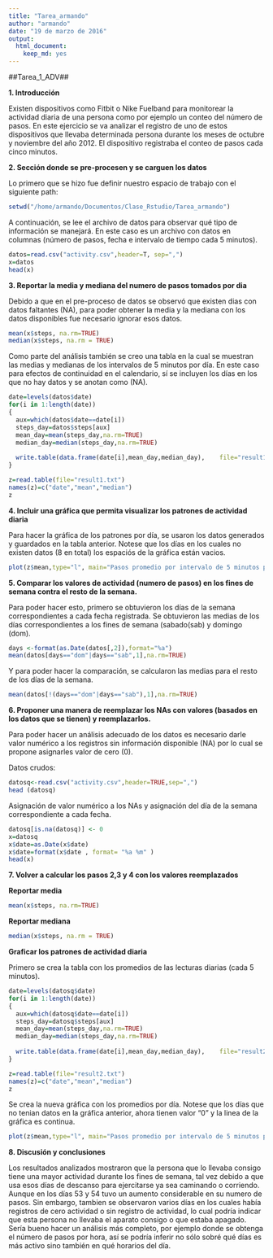 ```yaml
---
title: "Tarea_armando"
author: "armando"
date: "19 de marzo de 2016"
output: 
  html_document: 
    keep_md: yes
---
```

##Tarea_1_ADV##

**1. Introducción**

Existen dispositivos como Fitbit o Nike Fuelband para monitorear la actividad diaria de una persona como por ejemplo un conteo del número de pasos. En este ejercicio se va analizar el registro de uno de estos dispositivos que llevaba determinada persona durante los meses de octubre y noviembre del año 2012. El dispositivo registraba el conteo de pasos cada cinco minutos.


**2. Sección donde se pre-procesen y se carguen los datos**

Lo primero que se hizo fue definir nuestro espacio de trabajo con el siguiente path:

```r
setwd("/home/armando/Documentos/Clase_Rstudio/Tarea_armando")

```

A continuación, se lee el archivo de datos para observar qué tipo de información se manejará. En este caso es un archivo con datos en columnas (número de pasos, fecha e intervalo de tiempo cada 5 minutos). 

```r
datos=read.csv("activity.csv",header=T, sep=",")
x=datos
head(x)
```



**3. Reportar la media y mediana del numero de pasos tomados por dia**

Debido a que en el pre-proceso de datos se observó que existen dias con datos faltantes (NA), para poder obtener la media y la mediana con los datos disponibles fue necesario ignorar esos datos. 

```r
mean(x$steps, na.rm=TRUE)
median(x$steps, na.rm = TRUE)
```

Como parte del análisis también se creo una tabla en la cual se muestran las medias y medianas de los intervalos de 5 minutos por día. En  este caso para efectos de continuidad en el calendario, sí se incluyen los días en los que no hay datos y se anotan como (NA).

```r
date=levels(datos$date)
for(i in 1:length(date))
{
  aux=which(datos$date==date[i])
  steps_day=datos$steps[aux]
  mean_day=mean(steps_day,na.rm=TRUE)
  median_day=median(steps_day,na.rm=TRUE) 
  
  write.table(data.frame(date[i],mean_day,median_day),    file="result1.txt",append=T,sep="\t",row.names=F,quote=F,col.names=F)
}

z=read.table(file="result1.txt")
names(z)=c("date","mean","median")
z
```

**4. Incluir una gráfica que permita visualizar los patrones de actividad diaria**

Para hacer la gráfica de los patrones por día, se usaron los datos generados y guardados en la tabla anterior. Notese que los días en los cuales no existen datos (8 en total) los espaciós de la gráfica están vacios.

```r
plot(z$mean,type="l", main="Pasos promedio por intervalo de 5 minutos por día",xlab="Día",ylab = "Promedio de pasos")
```

**5. Comparar los valores de actividad (numero de pasos) en los fines de semana contra el resto de la semana.**

Para poder hacer esto, primero se obtuvieron los días de la semana correspondientes a cada fecha registrada. Se obtuvieron las medias de los días correspondientes a los fines de semana (sabado(sab) y domingo (dom). 

```r
days <-format(as.Date(datos[,2]),format="%a")
mean(datos[days=="dom"|days=="sab",1],na.rm=TRUE)
```

Y para poder hacer la comparación, se calcularon las medias para el resto de los días de la semana.

```r
mean(datos[!(days=="dom"|days=="sab"),1],na.rm=TRUE)
```

**6. Proponer una manera de reemplazar los NAs con valores (basados en los datos que se tienen) y reemplazarlos.**

Para poder hacer un análisis adecuado de los datos es necesario darle valor numérico a los registros sin información disponible (NA) por lo cual se propone asignarles valor de cero (0).

Datos crudos:

```r
datosq<-read.csv("activity.csv",header=TRUE,sep=",")
head (datosq)

```


Asignación de valor numérico a los NAs y asignación del día de la semana correspondiente a cada fecha.

```r
datosq[is.na(datosq)] <- 0
x=datosq
x$date=as.Date(x$date)
x$date=format(x$date , format= "%a %m" )
head(x)
```


**7. Volver a calcular los pasos 2,3 y 4 con los valores reemplazados**

**Reportar media**

```r
mean(x$steps, na.rm=TRUE)
```

**Reportar mediana**

```r
median(x$steps, na.rm = TRUE)
```

**Graficar los patrones de actividad diaria**

Primero se crea la tabla con los promedios de las lecturas diarias (cada 5 minutos).

```r
date=levels(datosq$date)
for(i in 1:length(date))
{
  aux=which(datosq$date==date[i])
  steps_day=datosq$steps[aux]
  mean_day=mean(steps_day,na.rm=TRUE)
  median_day=median(steps_day,na.rm=TRUE) 
  
  write.table(data.frame(date[i],mean_day,median_day),    file="result2.txt",append=T,sep="\t",row.names=F,quote=F,col.names=F)
}

z=read.table(file="result2.txt")
names(z)=c("date","mean","median")
z
```

Se crea la nueva gráfica con los promedios por día. Notese que los días que no tenian datos en la gráfica anterior, ahora tienen valor "0" y la linea de la gráfica es continua.

```r
plot(z$mean,type="l", main="Pasos promedio por intervalo de 5 minutos por día",xlab="Día",ylab = "Promedio de pasos")
```

**8. Discusión y conclusiones**

Los resultados analizados mostraron que la persona que lo llevaba consigo tiene una mayor actividad durante los fines de semana, tal vez debido a que usa esos días de descanso para ejercitarse ya sea caminando o corriendo. Aunque en los días 53 y 54 tuvo un aumento considerable en su numero de pasos. Sin embargo, tambien se observaron varios días en los cuales había registros de cero actividad o sin registro de actividad, lo cual podría indicar que esta persona no llevaba el aparato consigo o que estaba apagado. Sería bueno hacer un análisis más completo, por ejemplo donde se obtenga el número de pasos por hora, así se podría inferir no sólo sobré qué días es más activo sino también en qué horarios del día.

